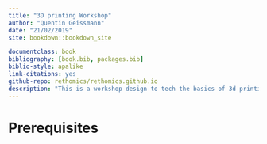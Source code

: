 ```yaml
--- 
title: "3D printing Workshop"
author: "Quentin Geissmann"
date: "21/02/2019"
site: bookdown::bookdown_site

documentclass: book
bibliography: [book.bib, packages.bib]
biblio-style: apalike
link-citations: yes
github-repo: rethomics/rethomics.github.io
description: "This is a workshop design to tech the basics of 3d printing to biologists"
---
```


# Prerequisites {-}
